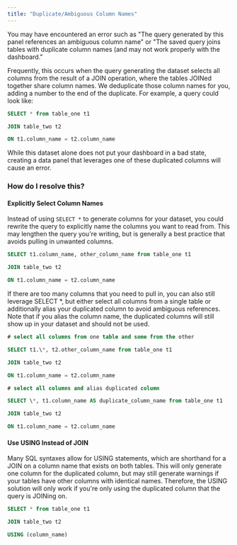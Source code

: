 ```yaml
---
title: "Duplicate/Ambiguous Column Names"
---
```


You may have encountered an error such as "The query generated by this panel references an ambiguous column name" or "The saved query joins tables with duplicate column names (and may not work properly with the dashboard."

Frequently, this occurs when the query generating the dataset selects all columns from the result of a JOIN operation, where the tables JOINed together share column names. We deduplicate those column names for you, adding a number to the end of the duplicate. For example, a query could look like:

```sql
SELECT * from table_one t1

JOIN table_two t2

ON t1.column_name = t2.column_name
```

While this dataset alone does not put your dashboard in a bad state, creating a data panel that leverages one of these duplicated columns will cause an error.

### How do I resolve this?

#### Explicitly Select Column Names

Instead of using `SELECT *` to generate columns for your dataset, you could rewrite the query to explicitly name the columns you want to read from. This may lengthen the query you're writing, but is generally a best practice that avoids pulling in unwanted columns.

```sql
SELECT t1.column_name, other_column_name from table_one t1

JOIN table_two t2

ON t1.column_name = t2.column_name
```

If there are too many columns that you need to pull in, you can also still leverage SELECT \*, but either select all columns from a single table or additionally alias your duplicated column to avoid ambiguous references. Note that if you alias the column name, the duplicated columns will still show up in your dataset and should not be used.

```sql
# select all columns from one table and some from the other

SELECT t1.\*, t2.other_column_name from table_one t1

JOIN table_two t2

ON t1.column_name = t2.column_name

# select all columns and alias duplicated column

SELECT \*, t1.column_name AS duplicate_column_name from table_one t1

JOIN table_two t2

ON t1.column_name = t2.column_name
```

#### Use USING Instead of JOIN

Many SQL syntaxes allow for USING statements, which are shorthand for a JOIN on a column name that exists on both tables. This will only generate one column for the duplicated column, but may still generate warnings if your tables have other columns with identical names. Therefore, the USING solution will only work if you're only using the duplicated column that the query is JOINing on.

```sql
SELECT * from table_one t1

JOIN table_two t2

USING (column_name)
```
